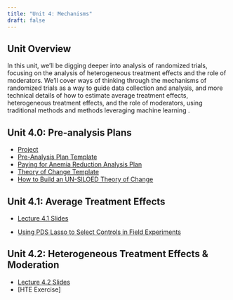 ```yaml
---
title: "Unit 4: Mechanisms"
draft: false
---
```


## Unit Overview

In this unit, we'll be digging deeper into analysis of randomized trials, focusing on the analysis of heterogeneous treatment effects and the role of moderators. We'll cover ways of thinking through the mechanisms of randomized trials as a way to guide data collection and analysis, and more technical details of how to estimate average treatment effects, heterogeneous treatment effects, and the role of moderators, using traditional methods and methods leveraging machine learning .

## Unit 4.0: Pre-analysis Plans

-   [Project](project.qmd)
-   [Pre-Analysis Plan Template](Resources/Pre-AnalysisPlanTemplate.qmd)
-   [Paying for Anemia Reduction Analysis Plan](https://www.socialscienceregistry.org/trials/1469)
-   [Theory of Change Template](https://app.mural.co/t/digitalhealtheconlab8807/m/digitalhealtheconlab8807/1631664414562/d69f1bdcb404ff329601238e4b95383e9b667aff?sender=uef946b18ad7445100afd8329)
-   [How to Build an UN-SILOED Theory of Change](https://www.youtube.com/watch?v=pWutrZwzP18)

## Unit 4.1: Average Treatment Effects

-   [Lecture 4.1 Slides](/unit-4/lec-4-1-slides.qmd)

-   [Using PDS Lasso to Select Controls in Field Experiments](https://blogs.worldbank.org/en/impactevaluations/using-pds-lasso-to-select-controls-in-field-experiments)

## Unit 4.2: Heterogeneous Treatment Effects & Moderation

-   [Lecture 4.2 Slides](/unit-4/lec-4-2-slides.qmd)
-   \[HTE Exercise\]